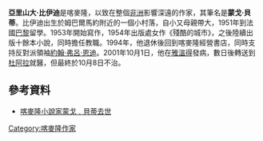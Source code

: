 {{infobox writer <!-- for more information see [[:Template:Infobox_writer/doc|:Template:Infobox writer/doc]] -->
| name          =亞里山大·比伊迪
| image         =
| imagesize     =
| alt           =
| caption       =
| pseudonym     =
| birth_date     = {{Birth date|1932|6|30}}
| birth_place    = [[喀麥隆|喀麥隆]][[姆巴爾馬約|姆巴爾馬約]]
| death_date     ={{death date and age|df=yes|2001|10|8|1932|6|30}}
| death_place    =[[喀麥隆|喀麥隆]][[杜阿拉|杜阿拉]]
| resting_place =
| occupation    = 作家
| nationality   = 喀麥隆
| education     =
| alma_mater    = 
| period        =
| genre         = 小說
| subject       =
}}

'''亞里山大·比伊迪'''{{BD|1932年|6月30日|2001年|10月8日|}}是喀麥隆，以致在整個[[非洲|非洲]]影響深遠的作家，其筆名是'''蒙戈·貝蒂'''。比伊迪出生於姆巴爾馬約附近的一個小村落，自小又母親帶大，1951年到法國[[巴黎|巴黎]]留學。1953年開始寫作，1954年出版處女作《殘酷的城市》，之後陸續出版十餘本小說，同時擔任教職。1994年，他退休後回到喀麥隆經營書店，同時支持反對派領袖[[約翰·弗呂·恩迪|約翰·弗呂·恩迪]]。2001年10月1日，他在[[雅溫得|雅溫得]]發病，數日後轉送到[[杜阿拉|杜阿拉]]就醫，但最終於10月8日不治。
==參考資料==
*[https://web.archive.org/web/20140422232156/http://www.publishing.com.hk/pubnews/NewsDetail.asp?NewsID=20011010103 喀麥隆小說家蒙戈﹒貝蒂去世]

{{Authority control}}
[[Category:喀麥隆作家|Category:喀麥隆作家]]